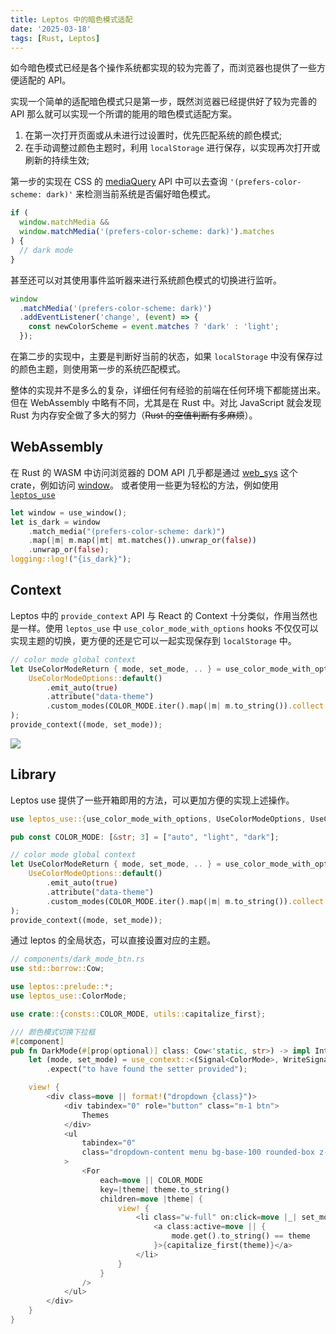 ```yaml
---
title: Leptos 中的暗色模式适配
date: '2025-03-18'
tags: [Rust, Leptos]
---
```


如今暗色模式已经是各个操作系统都实现的较为完善了，而浏览器也提供了一些方便适配的 API。

实现一个简单的适配暗色模式只是第一步，既然浏览器已经提供好了较为完善的 API 那么就可以实现一个所谓的能用的暗色模式适配方案。

1. 在第一次打开页面或从未进行过设置时，优先匹配系统的颜色模式;
2. 在手动调整过颜色主题时，利用 `localStorage` 进行保存，以实现再次打开或刷新的持续生效;

第一步的实现在 CSS 的 [mediaQuery](https://developer.mozilla.org/en-US/docs/Web/API/Window/matchMedia) API 中可以去查询 `'(prefers-color-scheme: dark)'` 来检测当前系统是否偏好暗色模式。

```js
if (
  window.matchMedia &&
  window.matchMedia('(prefers-color-scheme: dark)').matches
) {
  // dark mode
}
```

甚至还可以对其使用事件监听器来进行系统颜色模式的切换进行监听。

```js
window
  .matchMedia('(prefers-color-scheme: dark)')
  .addEventListener('change', (event) => {
    const newColorScheme = event.matches ? 'dark' : 'light';
  });
```

在第二步的实现中，主要是判断好当前的状态，如果 `localStorage` 中没有保存过的颜色主题，则使用第一步的系统匹配模式。

整体的实现并不是多么的复杂，详细任何有经验的前端在任何环境下都能搓出来。但在 WebAssembly 中略有不同，尤其是在 Rust 中。对比 JavaScript 就会发现
Rust 为内存安全做了多大的努力（~~Rust 的空值判断有多麻烦~~）。

## WebAssembly

在 Rust 的 WASM 中访问浏览器的 DOM API 几乎都是通过 [web_sys](https://rustwasm.github.io/wasm-bindgen/api/web_sys/index.html) 这个 crate，例如访问 [window](https://rustwasm.github.io/wasm-bindgen/api/web_sys/struct.Window.html)。
或者使用一些更为轻松的方法，例如使用 [`leptos_use`](https://leptos-use.rs/)

```rs
let window = use_window();
let is_dark = window
    .match_media("(prefers-color-scheme: dark)")
    .map(|m| m.map(|mt| mt.matches()).unwrap_or(false))
    .unwrap_or(false);
logging::log!("{is_dark}");
```

## Context

Leptos 中的 `provide_context` API 与 React 的 Context 十分类似，作用当然也是一样。使用 `leptos_use` 中 `use_color_mode_with_options` hooks 不仅仅可以实现主题的切换，更方便的还是它可以一起实现保存到 `localStorage` 中。

```rust
// color mode global context
let UseColorModeReturn { mode, set_mode, .. } = use_color_mode_with_options(
    UseColorModeOptions::default()
        .emit_auto(true)
        .attribute("data-theme")
        .custom_modes(COLOR_MODE.iter().map(|m| m.to_string()).collect::<_>()),
);
provide_context((mode, set_mode));
```

![](Pasted%20image%2020241011164933.png)

## Library

Leptos use 提供了一些开箱即用的方法，可以更加方便的实现上述操作。

```rust
use leptos_use::{use_color_mode_with_options, UseColorModeOptions, UseColorModeReturn};

pub const COLOR_MODE: [&str; 3] = ["auto", "light", "dark"];

// color mode global context
let UseColorModeReturn { mode, set_mode, .. } = use_color_mode_with_options(
    UseColorModeOptions::default()
        .emit_auto(true)
        .attribute("data-theme")
        .custom_modes(COLOR_MODE.iter().map(|m| m.to_string()).collect::<_>()),
);
provide_context((mode, set_mode));
```

通过 leptos 的全局状态，可以直接设置对应的主题。

```rust
// components/dark_mode_btn.rs
use std::borrow::Cow;

use leptos::prelude::*;
use leptos_use::ColorMode;

use crate::{consts::COLOR_MODE, utils::capitalize_first};

/// 颜色模式切换下拉框
#[component]
pub fn DarkMode(#[prop(optional)] class: Cow<'static, str>) -> impl IntoView {
    let (mode, set_mode) = use_context::<(Signal<ColorMode>, WriteSignal<ColorMode>)>()
        .expect("to have found the setter provided");

    view! {
        <div class=move || format!("dropdown {class}")>
            <div tabindex="0" role="button" class="m-1 btn">
                Themes
            </div>
            <ul
                tabindex="0"
                class="dropdown-content menu bg-base-100 rounded-box z-[1] w-32 p-2 shadow flex flex-col h-64 overflow-y-auto flex-nowrap"
            >
                <For
                    each=move || COLOR_MODE
                    key=|theme| theme.to_string()
                    children=move |theme| {
                        view! {
                            <li class="w-full" on:click=move |_| set_mode.set(theme.into())>
                                <a class:active=move || {
                                    mode.get().to_string() == theme
                                }>{capitalize_first(theme)}</a>
                            </li>
                        }
                    }
                />
            </ul>
        </div>
    }
}
```
